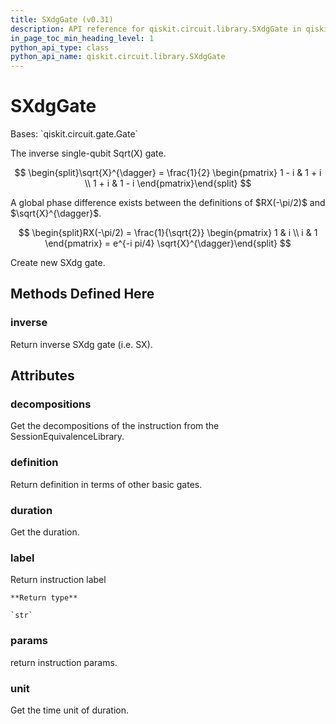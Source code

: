 ```yaml
---
title: SXdgGate (v0.31)
description: API reference for qiskit.circuit.library.SXdgGate in qiskit v0.31
in_page_toc_min_heading_level: 1
python_api_type: class
python_api_name: qiskit.circuit.library.SXdgGate
---
```


# SXdgGate

<Class id="qiskit.circuit.library.SXdgGate" isDedicatedPage={true} github="https://github.com/qiskit/qiskit/tree/stable/0.18/qiskit/circuit/library/standard_gates/sx.py" signature="SXdgGate(label=None)" modifiers="class">
  Bases: `qiskit.circuit.gate.Gate`

  The inverse single-qubit Sqrt(X) gate.

$$
\begin{split}\sqrt{X}^{\dagger} = \frac{1}{2} \begin{pmatrix}
1 - i & 1 + i \\
1 + i & 1 - i
\end{pmatrix}\end{split}
$$

  <Admonition title="Note" type="note">
    A global phase difference exists between the definitions of $RX(-\pi/2)$ and $\sqrt{X}^{\dagger}$.

$$
\begin{split}RX(-\pi/2) = \frac{1}{\sqrt{2}} \begin{pmatrix}
1 & i \\
i & 1
\end{pmatrix}
= e^{-i pi/4} \sqrt{X}^{\dagger}\end{split}
$$
  </Admonition>

  Create new SXdg gate.

  ## Methods Defined Here

  <span id="qiskit-circuit-library-sxdggate-inverse" />

  ### inverse

  <Function id="qiskit.circuit.library.SXdgGate.inverse" signature="SXdgGate.inverse()">
    Return inverse SXdg gate (i.e. SX).
  </Function>

  ## Attributes

  ### decompositions

  <Attribute id="qiskit.circuit.library.SXdgGate.decompositions">
    Get the decompositions of the instruction from the SessionEquivalenceLibrary.
  </Attribute>

  ### definition

  <Attribute id="qiskit.circuit.library.SXdgGate.definition">
    Return definition in terms of other basic gates.
  </Attribute>

  ### duration

  <Attribute id="qiskit.circuit.library.SXdgGate.duration">
    Get the duration.
  </Attribute>

  ### label

  <Attribute id="qiskit.circuit.library.SXdgGate.label">
    Return instruction label

    **Return type**

    `str`
  </Attribute>

  ### params

  <Attribute id="qiskit.circuit.library.SXdgGate.params">
    return instruction params.
  </Attribute>

  ### unit

  <Attribute id="qiskit.circuit.library.SXdgGate.unit">
    Get the time unit of duration.
  </Attribute>
</Class>

